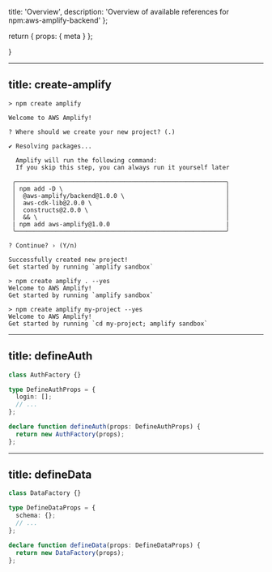   title: 'Overview',
  description:
    'Overview of available references for npm:aws-amplify-backend'
};

  return {
    props: {
      meta
    }
  };

}

---
title: create-amplify
---

```console title="Terminal"
> npm create amplify

Welcome to AWS Amplify!

? Where should we create your new project? (.)

✔ Resolving packages...

  Amplify will run the following command:
  If you skip this step, you can always run it yourself later

 ╭──────────────────────────────────────────────────────────╮
 │ npm add -D \                                             │
 │  @aws-amplify/backend@1.0.0 \                            │
 │  aws-cdk-lib@2.0.0 \                                     │
 │  constructs@2.0.0 \                                      │
 │  && \                                                    │
 | npm add aws-amplify@1.0.0                                |
 ╰──────────────────────────────────────────────────────────╯

? Continue? › (Y/n)

Successfully created new project!
Get started by running `amplify sandbox`
```

```console title="Terminal"
> npm create amplify . --yes
Welcome to AWS Amplify!
Get started by running `amplify sandbox`
```

```console title="Terminal"
> npm create amplify my-project --yes
Welcome to AWS Amplify!
Get started by running `cd my-project; amplify sandbox`
```


---
title: defineAuth
---

```ts
class AuthFactory {}

type DefineAuthProps = {
  login: [];
  // ...
};

declare function defineAuth(props: DefineAuthProps) {
  return new AuthFactory(props);
};
```

---
title: defineData
---

```ts
class DataFactory {}

type DefineDataProps = {
  schema: {};
  // ...
};

declare function defineData(props: DefineDataProps) {
  return new DataFactory(props);
};
```
